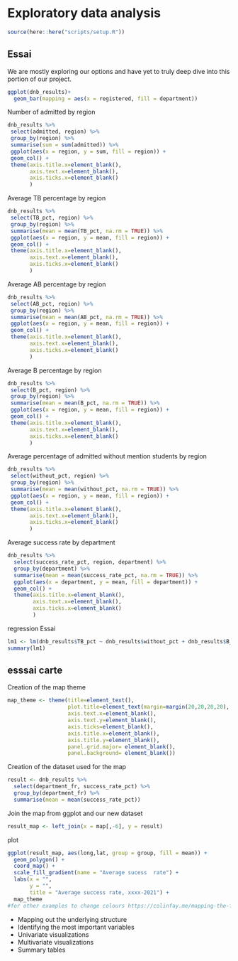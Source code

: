 # Exploratory data analysis

```r
source(here::here("scripts/setup.R"))
```

## Essai
We are mostly exploring our options and have yet to truly deep dive into this portion of our project. 

```r

ggplot(dnb_results)+
  geom_bar(mapping = aes(x = registered, fill = department))
```

Number of admitted by region 
```r

dnb_results %>% 
 select(admitted, region) %>% 
 group_by(region) %>% 
 summarise(sum = sum(admitted)) %>% 
 ggplot(aes(x = region, y = sum, fill = region)) + 
 geom_col() +
 theme(axis.title.x=element_blank(),
       axis.text.x=element_blank(),
       axis.ticks.x=element_blank()
       )
```

Average TB percentage by region 
```r

dnb_results %>% 
 select(TB_pct, region) %>% 
 group_by(region) %>% 
 summarise(mean = mean(TB_pct, na.rm = TRUE)) %>% 
 ggplot(aes(x = region, y = mean, fill = region)) + 
 geom_col() +
 theme(axis.title.x=element_blank(),
       axis.text.x=element_blank(),
       axis.ticks.x=element_blank()
       )
```

Average AB percentage by region 
```r

dnb_results %>% 
 select(AB_pct, region) %>% 
 group_by(region) %>% 
 summarise(mean = mean(AB_pct, na.rm = TRUE)) %>% 
 ggplot(aes(x = region, y = mean, fill = region)) + 
 geom_col() +
 theme(axis.title.x=element_blank(),
       axis.text.x=element_blank(),
       axis.ticks.x=element_blank()
       )
```

Average B percentage by region 
```r

dnb_results %>% 
 select(B_pct, region) %>% 
 group_by(region) %>% 
 summarise(mean = mean(B_pct, na.rm = TRUE)) %>% 
 ggplot(aes(x = region, y = mean, fill = region)) + 
 geom_col() +
 theme(axis.title.x=element_blank(),
       axis.text.x=element_blank(),
       axis.ticks.x=element_blank()
       )
```

Average percentage of admitted without mention students by region 
```r

dnb_results %>% 
 select(without_pct, region) %>% 
 group_by(region) %>% 
 summarise(mean = mean(without_pct, na.rm = TRUE)) %>% 
 ggplot(aes(x = region, y = mean, fill = region)) + 
 geom_col() +
 theme(axis.title.x=element_blank(),
       axis.text.x=element_blank(),
       axis.ticks.x=element_blank()
       )
```

Average success rate by department
```r

dnb_results %>% 
  select(success_rate_pct, region, department) %>% 
  group_by(department) %>% 
  summarise(mean = mean(success_rate_pct, na.rm = TRUE)) %>% 
  ggplot(aes(x = department, y = mean, fill = department)) + 
  geom_col() +
  theme(axis.title.x=element_blank(),
        axis.text.x=element_blank(),
        axis.ticks.x=element_blank()
        )

```


regression Essai 

```r
lm1 <- lm(dnb_results$TB_pct ~ dnb_results$without_pct + dnb_results$B_pct + dnb_results$AB_pct + dnb_results$without_pct)
summary(lm1)
```




## esssai carte 

Creation of the map theme
```r

map_theme <- theme(title=element_text(),
                   plot.title=element_text(margin=margin(20,20,20,20), size=18, hjust = 0.5),
                   axis.text.x=element_blank(),
                   axis.text.y=element_blank(),
                   axis.ticks=element_blank(),
                   axis.title.x=element_blank(),
                   axis.title.y=element_blank(),
                   panel.grid.major= element_blank(), 
                   panel.background= element_blank()) 
```

Creation of the dataset used for the map
```r

result <- dnb_results %>% 
  select(department_fr, success_rate_pct) %>% 
  group_by(department_fr) %>% 
  summarise(mean = mean(success_rate_pct))

```
Join the map from ggplot and our new dataset
```r

result_map <- left_join(x = map[,-6], y = result)
```

plot
```r

ggplot(result_map, aes(long,lat, group = group, fill = mean)) +
  geom_polygon() +
  coord_map() +
  scale_fill_gradient(name = "Average sucess  rate") +
  labs(x = "", 
       y = "", 
       title = "Average success rate, xxxx-2021") +
  map_theme  
#for other examples to change colours https://colinfay.me/mapping-the-french-second-round-results-with-r/
```


* Mapping out the underlying structure
* Identifying the most important variables
* Univariate visualizations
* Multivariate visualizations
* Summary tables